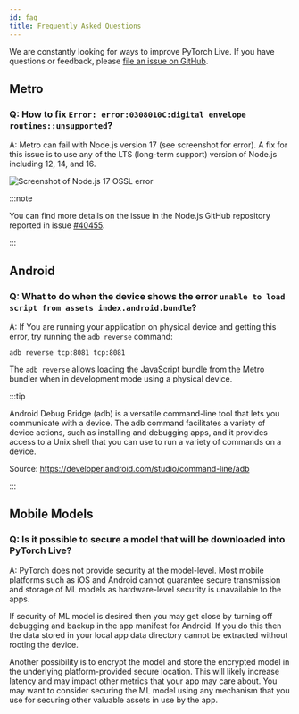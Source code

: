 ```yaml
---
id: faq
title: Frequently Asked Questions
---
```


<div className="tutorial-page">

We are constantly looking for ways to improve PyTorch Live. If you have questions or feedback, please [file an issue on GitHub](https://github.com/facebookresearch/playtorch/issues).

## Metro

### Q: How to fix `Error: error:0308010C:digital envelope routines::unsupported`?

A: Metro can fail with Node.js version 17 (see screenshot for error). A fix for this issue is to use any of the LTS (long-term support) version of Node.js including 12, 14, and 16.

![](/img/faq/node17-ossl-error.png "Screenshot of Node.js 17 OSSL error")

:::note

You can find more details on the issue in the Node.js GitHub repository reported in issue [#40455](https://github.com/nodejs/node/issues/40455).

:::

## Android

### Q: What to do when the device shows the error `unable to load script from assets index.android.bundle`?

A: If You are running your application on physical device and getting this error, try running the `adb reverse` command:

```
adb reverse tcp:8081 tcp:8081
```

The `adb reverse` allows loading the JavaScript bundle from the Metro bundler when in development mode using a physical device.

:::tip

Android Debug Bridge (adb) is a versatile command-line tool that lets you communicate with a device. The adb command facilitates a variety of device actions, such as installing and debugging apps, and it provides access to a Unix shell that you can use to run a variety of commands on a device.

Source: https://developer.android.com/studio/command-line/adb

:::

## Mobile Models

### Q: Is it possible to secure a model that will be downloaded into PyTorch Live?

A: PyTorch does not provide security at the model-level. Most mobile platforms such as iOS and Android cannot guarantee secure transmission and storage of ML models as hardware-level security is unavailable to the apps.

If security of ML model is desired then you may get close by turning off debugging and backup in the app manifest for Android. If you do this then the data stored in your local app data directory cannot be extracted without rooting the device.

Another possibility is to encrypt the model and store the encrypted model in the underlying platform-provided secure location. This will likely increase latency and may impact other metrics that your app may care about. You may want to consider securing the ML model using any mechanism that you use for securing other valuable assets in use by the app.

</div>
